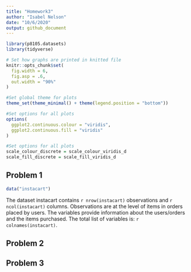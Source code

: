 ```yaml
---
title: "Homework3"
author: "Isabel Nelson"
date: "10/6/2020"
output: github_document
---
```


```r
library(p8105.datasets)
library(tidyverse)

# Set how graphs are printed in knitted file
knitr::opts_chunk$set(
  fig.width = 6,
  fig.asp = .6,
  out.width = "90%"
)

#Set global theme for plots
theme_set(theme_minimal() + theme(legend.position = "bottom"))

#Set options for all plots
options(
  ggplot2.continuous.colour = "viridis",
  ggplot2.continuous.fill = "viridis"
)

#Set options for all plots
scale_colour_discrete = scale_colour_viridis_d
scale_fill_discrete = scale_fill_viridis_d
```

## Problem 1 

```r
data("instacart")
```

The dataset instacart contains `r nrow(instacart)` observations and `r ncol(instacart)` columns. Observations are at the level of items in orders placed by users. The variables provide information about the users/orders and the items purchased. The total list of variables is: `r colnames(instacart)`. 


## Problem 2


## Problem 3
